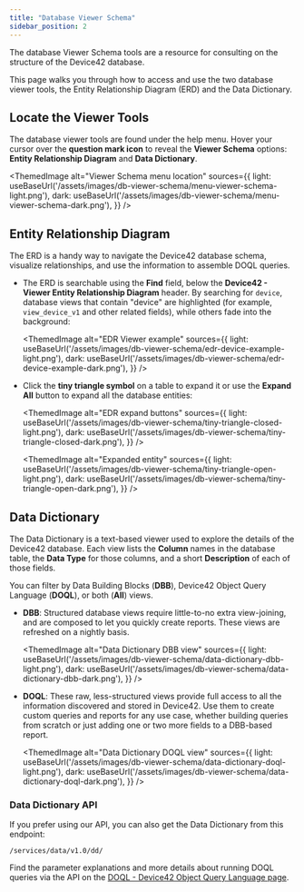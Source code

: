 ```yaml
---
title: "Database Viewer Schema"
sidebar_position: 2
---
```



The database Viewer Schema tools are a resource for consulting on the structure of the Device42 database. 

This page walks you through how to access and use the two database viewer tools, the Entity Relationship Diagram (ERD) and the Data Dictionary.

## Locate the Viewer Tools

The database viewer tools are found under the help menu. Hover your cursor over the **question mark icon** to reveal the **Viewer Schema** options: **Entity Relationship Diagram** and **Data Dictionary**.

<ThemedImage
  alt="Viewer Schema menu location"
  sources={{
    light: useBaseUrl('/assets/images/db-viewer-schema/menu-viewer-schema-light.png'),
    dark: useBaseUrl('/assets/images/db-viewer-schema/menu-viewer-schema-dark.png'),
  }}
/>

## Entity Relationship Diagram

The ERD is a handy way to navigate the Device42 database schema, visualize relationships, and use the information to assemble DOQL queries. 

- The ERD is searchable using the **Find** field, below the **Device42 - Viewer Entity Relationship Diagram** header. By searching for `device`, database views that contain "device" are highlighted (for example, `view_device_v1` and other related fields), while others fade into the background:

    <ThemedImage
    alt="EDR Viewer example"
    sources={{
        light: useBaseUrl('/assets/images/db-viewer-schema/edr-device-example-light.png'),
        dark: useBaseUrl('/assets/images/db-viewer-schema/edr-device-example-dark.png'),
    }}
    />

- Click the **tiny triangle symbol** on a table to expand it or use the **Expand All** button to expand all the database entities:

    <ThemedImage
    alt="EDR expand buttons"
    sources={{
        light: useBaseUrl('/assets/images/db-viewer-schema/tiny-triangle-closed-light.png'),
        dark: useBaseUrl('/assets/images/db-viewer-schema/tiny-triangle-closed-dark.png'),
    }}
    />

    <ThemedImage
    alt="Expanded entity"
    sources={{
        light: useBaseUrl('/assets/images/db-viewer-schema/tiny-triangle-open-light.png'),
        dark: useBaseUrl('/assets/images/db-viewer-schema/tiny-triangle-open-dark.png'),
    }}
    />

## Data Dictionary

The Data Dictionary is a text-based viewer used to explore the details of the Device42 database. Each view lists the **Column** names in the database table, the **Data Type** for those columns, and a short **Description** of each of those fields.

You can filter by Data Building Blocks (**DBB**), Device42 Object Query Language (**DOQL**), or both (**All**) views.

- **DBB**: Structured database views require little-to-no extra view-joining, and are composed to let you quickly create reports. These views are refreshed on a nightly basis. 

    <ThemedImage
    alt="Data Dictionary DBB view"
    sources={{
        light: useBaseUrl('/assets/images/db-viewer-schema/data-dictionary-dbb-light.png'),
        dark: useBaseUrl('/assets/images/db-viewer-schema/data-dictionary-dbb-dark.png'),
    }}
    />

- **DOQL**: These raw, less-structured views provide full access to all the information discovered and stored in Device42. Use them to create custom queries and reports for any use case, whether building queries from scratch or just adding one or two more fields to a DBB-based report.

    <ThemedImage
    alt="Data Dictionary DOQL view"
    sources={{
        light: useBaseUrl('/assets/images/db-viewer-schema/data-dictionary-doql-light.png'),
        dark: useBaseUrl('/assets/images/db-viewer-schema/data-dictionary-doql-dark.png'),
    }}
    />

### Data Dictionary API

If you prefer using our API, you can also get the Data Dictionary from this endpoint: 

```
/services/data/v1.0/dd/
```
Find the parameter explanations and more details about running DOQL queries via the API on the [DOQL - Device42 Object Query Language page](index.mdx).
